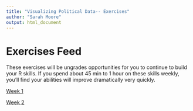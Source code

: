 ```yaml
---
title: "Visualizing Political Data-- Exercises"
author: "Sarah Moore"
output: html_document 
---
```


# Exercises Feed

These exercises will be ungrades opportunities for you to continue to build your R skills. If you spend about 45 min to 1 hour on these skills weekly, you'll find your abilities will improve dramatically very quickly.

[Week 1](01_exercise.html)

[Week 2](02_exercise.html)